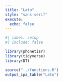 ```yaml
---
title: "Lato"
style: "sans-serif"
execute: 
  echo: false
---
```


```r
#| label: setup
#| include: false

library(phonetisr)
library(tidyverse)
library(DT)
```

```r
source("../functions.R")
output_ipa_table("Lato")
```
